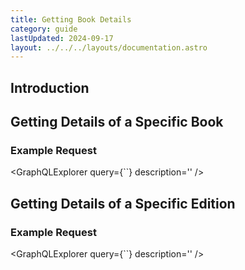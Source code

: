 ```yaml
---
title: Getting Book Details
category: guide
lastUpdated: 2024-09-17
layout: ../../../layouts/documentation.astro
---
```



## Introduction

## Getting Details of a Specific Book

### Example Request
<GraphQLExplorer query={``} description='' />

## Getting Details of a Specific Edition

### Example Request
<GraphQLExplorer query={``} description='' />
